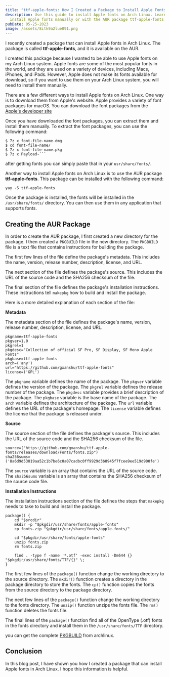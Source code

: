 ```yaml
---
title: "ttf-apple-fonts: How I Created a Package to Install Apple Fonts in Arch Linux"
description: Use this guide to install Apple fonts on Arch Linux. Learn how to
  install Apple fonts manually or with the AUR package ttf-apple-fonts. best way to install apple fonts in arch linux systems with just one command.
pubDate: 05-25-2023
image: /assets/8itk9a2lue091.png
---
```


I recently created a package that can install Apple fonts in Arch Linux. The package is called **ttf-apple-fonts**, and it is available on the AUR.

I created this package because I wanted to be able to use Apple fonts on my Arch Linux system. Apple fonts are some of the most popular fonts in the world, and they are used on a variety of devices, including Macs, iPhones, and iPads. However, Apple does not make its fonts available for download, so if you want to use them on your Arch Linux system, you will need to install them manually.

There are a few different ways to install Apple fonts on Arch Linux. One way is to download them from Apple's website. Apple provides a variety of font packages for macOS. You can download the font packages from the [Apple's developer site](https://developer.apple.com/fonts/)

Once you have downloaded the font packages, you can extract them and install them manually. To extract the font packages, you can use the following command:

````shell
$ 7z x font-file-name.dmg
$ cd font-file-name/
$ 7z x font-file-name.pkg
$ 7z x Payload~```
````

a﻿fter getting fonts you can simply paste that in your `usr/share/fonts/`.

Another way to install Apple fonts on Arch Linux is to use the AUR package **ttf-apple-fonts**. This package can be installed with the following command:

```shell
yay -S ttf-apple-fonts
```

Once the package is installed, the fonts will be installed in the `/usr/share/fonts/` directory. You can then use them in any application that supports fonts.

## Creating the AUR Package

In order to create the AUR package, I first created a new directory for the package. I then created a `PKGBUILD` file in the new directory. The `PKGBUILD` file is a text file that contains instructions for building the package.

The first few lines of the file define the package's metadata. This includes the name, version, release number, description, license, and URL.

The next section of the file defines the package's source. This includes the URL of the source code and the SHA256 checksum of the file.

The final section of the file defines the package's installation instructions. These instructions tell `makepkg` how to build and install the package.

Here is a more detailed explanation of each section of the file:

**Metadata**

The metadata section of the file defines the package's name, version, release number, description, license, and URL.

```shell
pkgname=ttf-apple-fonts
pkgver=1.0
pkgrel=1
pkgdesc="Collection of official SF Pro, SF Display, SF Mono Apple Fonts"
pkgbase=ttf-apple-fonts
arch=('any')
url="https://github.com/gxanshu/ttf-apple-fonts"
license=('GPL')

```

The `pkgname` variable defines the name of the package. The `pkgver` variable defines the version of the package. The `pkgrel` variable defines the release number of the package. The `pkgdesc` variable provides a brief description of the package. The `pkgbase` variable is the base name of the package. The `arch` variable defines the architecture of the package. The `url` variable defines the URL of the package's homepage. The `license` variable defines the license that the package is released under.

**Source**

The source section of the file defines the package's source. This includes the URL of the source code and the SHA256 checksum of the file.

```shell
source=("https://github.com/gxanshu/ttf-apple-fonts/releases/download/Fonts/fonts.zip")
sha256sums=('8a6d9d53019aa52c1b7be6c0a07cadbc0ff9929d3b8945f7fcee9ee519d900fe')

```

The `source` variable is an array that contains the URL of the source code. The `sha256sums` variable is an array that contains the SHA256 checksum of the source code file.

**Installation Instructions**

The installation instructions section of the file defines the steps that `makepkg` needs to take to build and install the package.

```shell
package() {
    cd "$srcdir"
    mkdir -p "$pkgdir/usr/share/fonts/apple-fonts"
    cp fonts.zip "$pkgdir/usr/share/fonts/apple-fonts/"

    cd "$pkgdir/usr/share/fonts/apple-fonts"
    unzip fonts.zip
    rm fonts.zip

    find . -type f -name '*.otf' -exec install -Dm644 {} "$pkgdir/usr/share/fonts/TTF/{}" \;
}

```

The first few lines of the `package()` function change the working directory to the source directory. The `mkdir()` function creates a directory in the package directory to store the fonts. The `cp()` function copies the fonts from the source directory to the package directory.

The next few lines of the `package()` function change the working directory to the fonts directory. The `unzip()` function unzips the fonts file. The `rm()` function deletes the fonts file.

The final lines of the `package()` function find all of the OpenType (.otf) fonts in the fonts directory and install them in the `/usr/share/fonts/TTF` directory.

y﻿ou can get the complete [PKGBUILD](https://aur.archlinux.org/cgit/aur.git/tree/PKGBUILD?h=otf-apple-fonts) from archlinux.

## Conclusion

In this blog post, I have shown you how I created a package that can install Apple fonts in Arch Linux. I hope this information is helpful.
